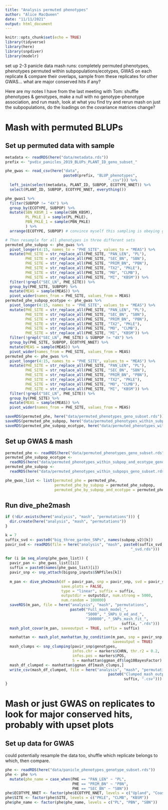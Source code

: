```yaml
---
title: "Analysis permuted phenotypes"
author: "Alice MacQueen"
date: "11/11/2021"
output: html_document
---
```


```r
knitr::opts_chunk$set(echo = TRUE)
library(tidyverse)
library(here)
library(snpdiver)
library(modelr)
```

set up 2-3 panicle data mash runs: completely permuted phenotypes, phenotypes permuted within subpopulations/ecotypes, GWAS on each replicate & compare their overlaps, sample from these replicates for other GWAS... what are major conserved hits if any? 

Here are my notes I have from the last meeting with Tom:
shuffle phenotypes & genotypes, make a null with no genotype-phenotype association, and run mash, look at what you find
try and rerun mash on just the subpopulations, do the loadings on the covariance matrices change?


# Mash with permuted BLUPs

## Set up permuted data with sample
```r
metadata <- readRDS(here("data/metadata.rds"))
prefix <- "pvdiv_panicles_2019_BLUPs_PLANT_ID_geno_subset_"

phe_gwas <- read_csv(here("data", 
                          paste0(prefix, "BLUP_phenotypes",
                                              ".csv"))) %>%
  left_join(select(metadata, PLANT_ID, SUBPOP, ECOTYPE_NNET)) %>%
  select(PLANT_ID, SUBPOP, ECOTYPE_NNET, everything())

phe_gwas1 %>%
  filter(SUBPOP != "4X") %>%
  group_by(ECOTYPE, SUBPOP) %>%
  mutate(SBN_KBSM_1 = sample(SBN_KBSM),
         PL_PKLE_1 = sample(PL_PKLE),
         PBN_PKLE_1 = sample(PBN_PKLE)
         ) %>%
  arrange(ECOTYPE, SUBPOP) # convince myself this sampling is obeying group_by

# Then resample for all phenotypes in three different sets
permuted_phe_subpop <- phe_gwas %>% 
  pivot_longer(4:15, names_to = "PHE_SITE", values_to = "MEAS") %>%
  mutate(PHE_SITE = str_replace_all(PHE_SITE, "PAN_LEN", "PL"),
         PHE_SITE = str_replace_all(PHE_SITE, "SEC_BN", "SBN"),
         PHE_SITE = str_replace_all(PHE_SITE, "PRIM_BN", "PBN"),
         PHE_SITE = str_replace_all(PHE_SITE, "TX2", "PKLE"),
         PHE_SITE = str_replace_all(PHE_SITE, "MO", "CLMB"),
         PHE_SITE = str_replace_all(PHE_SITE, "MI", "KBSM")) %>%
  filter(!grepl("SEC_LN", PHE_SITE)) %>%
  group_by(PHE_SITE, SUBPOP) %>%
  mutate(MEAS = sample(MEAS)) %>%
  pivot_wider(names_from = PHE_SITE, values_from = MEAS)
permuted_phe_subpop_ecotype <- phe_gwas %>% 
  pivot_longer(4:15, names_to = "PHE_SITE", values_to = "MEAS") %>%
  mutate(PHE_SITE = str_replace_all(PHE_SITE, "PAN_LEN", "PL"),
         PHE_SITE = str_replace_all(PHE_SITE, "SEC_BN", "SBN"),
         PHE_SITE = str_replace_all(PHE_SITE, "PRIM_BN", "PBN"),
         PHE_SITE = str_replace_all(PHE_SITE, "TX2", "PKLE"),
         PHE_SITE = str_replace_all(PHE_SITE, "MO", "CLMB"),
         PHE_SITE = str_replace_all(PHE_SITE, "MI", "KBSM")) %>%
  filter(!grepl("SEC_LN", PHE_SITE) & SUBPOP != "4X") %>%
  group_by(PHE_SITE, SUBPOP, ECOTYPE_NNET) %>%
  mutate(MEAS = sample(MEAS)) %>%
  pivot_wider(names_from = PHE_SITE, values_from = MEAS)
permuted_phe <- phe_gwas %>% 
  pivot_longer(4:15, names_to = "PHE_SITE", values_to = "MEAS") %>%
  mutate(PHE_SITE = str_replace_all(PHE_SITE, "PAN_LEN", "PL"),
         PHE_SITE = str_replace_all(PHE_SITE, "SEC_BN", "SBN"),
         PHE_SITE = str_replace_all(PHE_SITE, "PRIM_BN", "PBN"),
         PHE_SITE = str_replace_all(PHE_SITE, "TX2", "PKLE"),
         PHE_SITE = str_replace_all(PHE_SITE, "MO", "CLMB"),
         PHE_SITE = str_replace_all(PHE_SITE, "MI", "KBSM")) %>%
  filter(!grepl("SEC_LN", PHE_SITE)) %>%
  group_by(PHE_SITE) %>%
  mutate(MEAS = sample(MEAS)) %>%
  pivot_wider(names_from = PHE_SITE, values_from = MEAS)

saveRDS(permuted_phe, here("data/permuted_phenotypes_geno_subset.rds"))
saveRDS(permuted_phe_subpop, here("data/permuted_phenotypes_within_subpops_geno_subset.rds"))
saveRDS(permuted_phe_subpop_ecotype, here("data/permuted_phenotypes_within_subpop_and_ecotype_geno_subset.rds"))

```

## Set up GWAS & mash

```r
permuted_phe <- readRDS(here("data/permuted_phenotypes_geno_subset.rds"))
permuted_phe_subpop_ecotype <- 
  readRDS(here("data/permuted_phenotypes_within_subpop_and_ecotype_geno_subset.rds"))
permuted_phe_subpop <- 
  readRDS(here("data/permuted_phenotypes_within_subpops_geno_subset.rds"))

phe_gwas_list <- list(permuted_phe = permuted_phe,
                      permuted_phe_by_subpop = permuted_phe_subpop,
                      permuted_phe_by_subpop_and_ecotype = permuted_phe_subpop_ecotype)

```

## Run dive_phe2mash
```r
if (!dir.exists(here("analysis", "mash", "permutations"))) {
  dir.create(here("analysis", "mash", "permutations"))
}

k = 7
suffix_svd <- paste0("big_three_garden_SNPs", names(subpop_v2)[k])
pavir_svd <- readRDS(file = here("analysis", "mash", paste0(suffix_svd,
                                                        "_svd.rds")))
  
for (i in seq_along(phe_gwas_list)) {
  pavir_pan <- phe_gwas_list[[i]]
  suffix = paste0(names(phe_gwas_list)[i])
  pavir_snp <- snp_attach(bigsnp_inputs$SNPfiles[k])
  
  m_pan <- dive_phe2mash(df = pavir_pan, snp = pavir_snp, svd = pavir_svd,
                         save.plots = FALSE,
                         type = "linear", suffix = suffix, 
                         outputdir = outputdir, num.strong = 5000, 
                         num.random = 100000)
  saveRDS(m_pan, file = here("analysis", "mash", "permutations", 
                             paste0("Full_mash_model_",
                                    "5000", "_SNPs_U_ed_and_",
                                    "100000", "_SNPs_mash_fit_",
                                                    suffix, ".rds")))
  mash_plot_covar(m_pan, saveoutput = TRUE, suffix = suffix)

  manhattan <- mash_plot_manhattan_by_condition(m_pan, snp = pavir_snp, 
                                                saveoutput = TRUE)
  mash_clumps <- snp_clumping(pavir_snp$genotypes, 
                              infos.chr = markers$CHRN, thr.r2 = 0.2, 
                              infos.pos = markers$POS, 
                              S = manhattan$ggman_df$log10BayesFactor)
  mash_df_clumped <- manhattan$ggman_df[mash_clumps,]
  write_csv(mash_df_clumped, file = here("analysis", "mash", "permutations",
                                              paste0("Clumped_mash_output_df_",
                                                     suffix, ".csv")))
}

```



# Mash or just GWAS on replicates to look for major conserved hits, probably with upset plots

## Set up data for GWAS
could potentially resample the data too, shuffle which replicate belongs to which, then compare.

```r
phe <- readRDS(here("data/panicle_phenotypes_genotype_subset.rds"))
phe <- phe %>%
  mutate(phe_name = case_when(PHE == "PAN_LEN" ~ "PL",
                              PHE == "PRIM_BN" ~ "PBN",
                              PHE == "SEC_BN" ~ "SBN"))
phe$ECOTYPE_NNET <- factor(phe$ECOTYPE_NNET, levels = c("Upland", "Coastal", "Lowland", "Unknown"))
phe$SITE <- factor(phe$SITE, levels = c("PKLE", "CLMB", "KBSM"))
phe$phe_name <- factor(phe$phe_name, levels = c("PL", "PBN", "SBN"))
```


